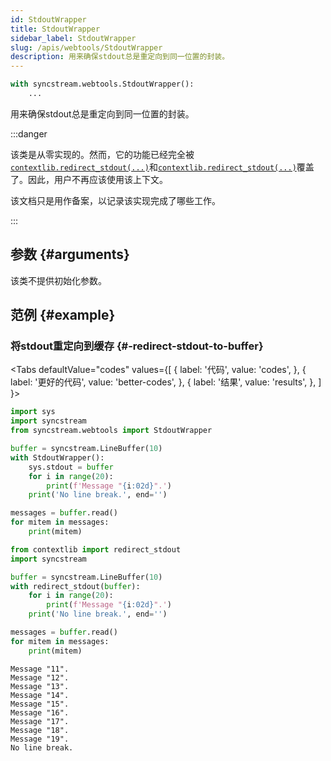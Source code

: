 ```yaml
---
id: StdoutWrapper
title: StdoutWrapper
sidebar_label: StdoutWrapper
slug: /apis/webtools/StdoutWrapper
description: 用来确保stdout总是重定向到同一位置的封装。
---
```





<APITopBar type="class" isPrivate={true} isContext={true} source="webtools.StdoutWrapper" />

```python
with syncstream.webtools.StdoutWrapper():
    ...
```

用来确保stdout总是重定向到同一位置的封装。

:::danger

该类是从零实现的。然而，它的功能已经完全被[`contextlib.redirect_stdout(...)`<IconExternalLink/>][link-restdout]和[`contextlib.redirect_stdout(...)`<IconExternalLink/>][link-restderr]覆盖了。因此，用户不再应该使用该上下文。

该文档只是用作备案，以记录该实现完成了哪些工作。

:::

## 参数 {#arguments}

该类不提供初始化参数。

## 范例 {#example}

### <IconObjType type="term"/> 将stdout重定向到缓存 {#-redirect-stdout-to-buffer}

<Tabs
  defaultValue="codes"
  values={[
    { label: '代码', value: 'codes', },
    { label: '更好的代码', value: 'better-codes', },
    { label: '结果', value: 'results', },
  ]
}>

<TabItem value="codes">

```python showLineNumbers title="use_stdout_context.py"
import sys
import syncstream
from syncstream.webtools import StdoutWrapper

buffer = syncstream.LineBuffer(10)
with StdoutWrapper():
    sys.stdout = buffer
    for i in range(20):
        print(f'Message "{i:02d}".')
    print('No line break.', end='')

messages = buffer.read()
for mitem in messages:
    print(mitem)
```

</TabItem>

<TabItem value="better-codes">

```python showLineNumbers title="use_contextlib.py"
from contextlib import redirect_stdout
import syncstream

buffer = syncstream.LineBuffer(10)
with redirect_stdout(buffer):
    for i in range(20):
        print(f'Message "{i:02d}".')
    print('No line break.', end='')

messages = buffer.read()
for mitem in messages:
    print(mitem)
```

</TabItem>

<TabItem value="results">

```shell
Message "11".
Message "12".
Message "13".
Message "14".
Message "15".
Message "16".
Message "17".
Message "18".
Message "19".
No line break.
```

</TabItem>
</Tabs>

[link-restdout]: https://docs.python.org/zh-cn/3/library/contextlib.html#contextlib.redirect_stdout
[link-restderr]: https://docs.python.org/zh-cn/3/library/contextlib.html#contextlib.redirect_stderr
